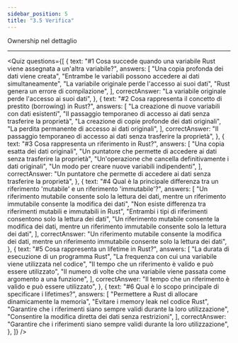 ```yaml
---
sidebar_position: 5
title: "3.5 Verifica"
---
```


Ownership nel dettaglio

***

<Quiz
  questions={[
    {
      text: "#1 Cosa succede quando una variabile Rust viene assegnata a un'altra variabile?",
      answers: [
        "Una copia profonda dei dati viene creata", 
        "Entrambe le variabili possono accedere ai dati simultaneamente", 
        "La variabile originale perde l'accesso ai suoi dati", 
        "Rust genera un errore di compilazione",
      ],
      correctAnswer: "La variabile originale perde l'accesso ai suoi dati",
    },
    {
      text: "#2 Cosa rappresenta il concetto di prestito (borrowing) in Rust?",
      answers: [
        "La creazione di nuove variabili con dati esistenti", 
        "Il passaggio temporaneo di accesso ai dati senza trasferire la proprietà", 
        "La creazione di copie profonde dei dati originali", 
        "La perdita permanente di accesso ai dati originali",
      ],
      correctAnswer: "Il passaggio temporaneo di accesso ai dati senza trasferire la proprietà",
    },
    {
      text: "#3 Cosa rappresenta un riferimento in Rust?",
      answers: [
        "Una copia esatta dei dati originali", 
        "Un puntatore che permette di accedere ai dati senza trasferire la proprietà", 
        "Un'operazione che cancella definitivamente i dati originali", 
        "Un modo per creare nuove variabili indipendenti",
      ],
      correctAnswer: "Un puntatore che permette di accedere ai dati senza trasferire la proprietà",
    },
    {
      text: "#4 Qual è la principale differenza tra un riferimento 'mutabile' e un riferimento 'immutabile'?",
      answers: [
        "Un riferimento mutabile consente solo la lettura dei dati, mentre un riferimento immutabile consente la modifica dei dati", 
        "Non esiste differenza tra riferimenti mutabili e immutabili in Rust", 
        "Entrambi i tipi di riferimenti consentono solo la lettura dei dati", 
        "Un riferimento mutabile consente la modifica dei dati, mentre un riferimento immutabile consente solo la lettura dei dati",
      ],
      correctAnswer: "Un riferimento mutabile consente la modifica dei dati, mentre un riferimento immutabile consente solo la lettura dei dati",
    },
    {
      text: "#5 Cosa rappresenta un lifetime in Rust?",
      answers: [
        "La durata di esecuzione di un programma Rust", 
        "La frequenza con cui una variabile viene utilizzata nel codice", 
        "Il tempo che un riferimento è valido e può essere utilizzato", 
        "Il numero di volte che una variabile viene passata come argomento a una funzione",
      ],
      correctAnswer: "Il tempo che un riferimento è valido e può essere utilizzato",
    },
    {
      text: "#6 Qual è lo scopo principale di specificare i lifetimes?",
      answers: [
        "Permettere a Rust di allocare dinamicamente la memoria", 
        "Evitare i memory leak nel codice Rust", 
        "Garantire che i riferimenti siano sempre validi durante la loro utilizzazione", 
        "Consentire la modifica diretta dei dati senza restrizioni",
      ],
      correctAnswer: "Garantire che i riferimenti siano sempre validi durante la loro utilizzazione",
    },
  ]}
/>

